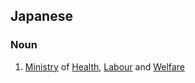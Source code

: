 ==Japanese==
{{ja-kanjitab|厚|生|労|働|省}}
{{wikipedia|lang=ja}}

===Noun===
{{ja-noun|こうせいろうどうしょう}}

# [[ministry|Ministry]] of [[health|Health]], [[Labour]] and [[welfare|Welfare]]